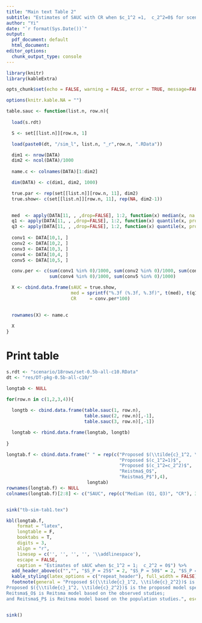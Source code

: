 ```yaml
---
title: "Main text Table 2"
subtitle: "Estimates of SAUC with CR when $c_1^2 =1,  c_2^2=0$ for scenario 1-4"
author: "Yi"
date: "`r format(Sys.Date())`"
output:
  pdf_document: default
  html_document: 
editor_options:
  chunk_output_type: console
---
```


```r

library(knitr)
library(kableExtra)

opts_chunk$set(echo = FALSE, warning = FALSE, error = TRUE, message=FALSE, comment="")

options(knitr.kable.NA = "")

table.sauc <- function(list.n, row.n){
 
  load(s.rdt) 

  S <- set[[list.n]][row.n, 1]

  load(paste0(dt, "/sim_l", list.n, "_r",row.n, ".RData"))

  dim1 <- nrow(DATA)
  dim2 <- ncol(DATA)/1000
  
  name.c <- colnames(DATA)[1:dim2]

  dim(DATA) <- c(dim1, dim2, 1000)

  true.par <- rep(set[[list.n]][row.n, 11], dim2)
  true.show<- c(set[[list.n]][row.n, 11], rep(NA, dim2-1))

  
  med  <- apply(DATA[11, , ,drop=FALSE], 1:2, function(x) median(x, na.rm = TRUE))
  q1 <- apply(DATA[11, , ,drop=FALSE], 1:2, function(x) quantile(x, prob =0.25, na.rm = TRUE))
  q3 <- apply(DATA[11, , ,drop=FALSE], 1:2, function(x) quantile(x, prob =0.75, na.rm = TRUE))
  
  conv1 <- DATA[10,1, ]
  conv2 <- DATA[10,2, ]
  conv3 <- DATA[10,3, ]
  conv4 <- DATA[10,4, ]
  conv5 <- DATA[10,5, ]

  conv.per <- c(sum(conv1 %in% 0)/1000, sum(conv2 %in% 0)/1000, sum(conv3 %in% 0)/1000, 
                sum(conv4 %in% 0)/1000, sum(conv5 %in% 0)/1000)

  X <- cbind.data.frame(sAUC = true.show,
                        med = sprintf("%.3f (%.3f, %.3f)", t(med), t(q1), t(q3)),
                        CR     = conv.per*100)
  

  rownames(X) <- name.c
  
  X  
}
```


# Print table

```r

s.rdt <- "scenario/18rows/set-0.5b-all-c10.RData"
dt <- "res/DT-pkg-0.5b-all-c10/"

```


```r
longtab <- NULL

for(row.n in c(1,2,3,4)){
  
  longtb <- cbind.data.frame(table.sauc(1, row.n),
                             table.sauc(2, row.n)[,-1],
                             table.sauc(3, row.n)[,-1])

  longtab <- rbind.data.frame(longtab, longtb)
  
}

longtab.f <- cbind.data.frame(" " = rep(c("Proposed $(\\tilde{c}_1^2, \\tilde{c}_2^2)$",
                                          "Proposed $(c_1^2=1)$",
                                          "Proposed $(c_1^2=c_2^2)$",
                                          "Reistma$_O$",
                                          "Reistma$_P$"),4),
                              longtab)
rownames(longtab.f) <- NULL
colnames(longtab.f)[2:8] <- c("SAUC", rep(c("Median (Q1, Q3)", "CR"), 3))


sink("tb-sim-tab1.tex")

kbl(longtab.f, 
    format = "latex",
    longtable = F, 
    booktabs = T, 
    digits = 3,
    align = "r",
    linesep = c('', '', '', '', '\\addlinespace'),
    escape = FALSE,
    caption = "Estimates of sAUC when $c_1^2 = 1;  c_2^2 = 0$") %>% 
  add_header_above(c("","", "$S_P = 25$" = 2, "$S_P = 50$" = 2, "$S_P = 200$" = 2), escape = FALSE) %>% 
  kable_styling(latex_options = c("repeat_header"), full_width = FALSE) %>%
  footnote(general = "Proposed $({\\tilde{c}_1^2, \\tilde{c}_2^2})$ is the proposed model estimating $(c_1^2, c_2^2)^T$;
Proposed $({\\tilde{c}_1^2, \\tilde{c}_2^2})$ is the proposed model specified $c_1^2=c_2^2 =0.5$;
Reitsma$_O$ is Reitsma model based on the observed studies;
and Reitsma$_P$ is Reitsma model based on the population studies.", escape = FALSE, threeparttable = TRUE)


sink()



```


